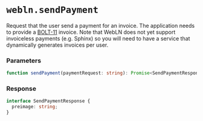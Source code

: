
# `webln.sendPayment`

Request that the user send a payment for an invoice. The application needs to provide a [BOLT-11](https://github.com/lightningnetwork/lightning-rfc/blob/master/11-payment-encoding.md) invoice. Note that WebLN does not yet support invoiceless payments (e.g. Sphinx) so you will need to have a service that dynamically generates invoices per user.

### Parameters

```ts
function sendPayment(paymentRequest: string): Promise<SendPaymentResponse>;
```

### Response

```ts
interface SendPaymentResponse {
  preimage: string;
}
```
